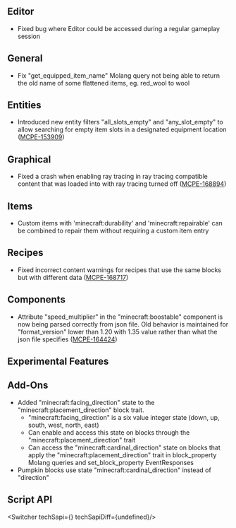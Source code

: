 



## **Editor**

-   Fixed bug where Editor could be accessed during a regular gameplay session

## **General**

-   Fix "get\_equipped\_item\_name" Molang query not being able to return the old name of some flattened items, eg. red\_wool to wool

## **Entities**

-   Introduced new entity filters "all\_slots\_empty" and "any\_slot\_empty" to allow searching for empty item slots in a designated equipment location ([MCPE-153909](https://bugs.mojang.com/browse/MCPE-153909))

## **Graphical**

-   Fixed a crash when enabling ray tracing in ray tracing compatible content that was loaded into with ray tracing turned off ([MCPE-168894](https://bugs.mojang.com/browse/MCPE-168894))

## **Items**

-   Custom items with 'minecraft:durability' and 'minecraft:repairable' can be combined to repair them without requiring a custom item entry

## **Recipes**

-   Fixed incorrect content warnings for recipes that use the same blocks but with different data ([MCPE-168717](https://bugs.mojang.com/browse/MCPE-168717))

## **Components**

-   Attribute "speed\_multiplier" in the "minecraft:boostable" component is now being parsed correctly from json file. Old behavior is maintained for "format\_version" lower than 1.20 with 1.35 value rather than what the json file specifies ([MCPE-164424](https://bugs.mojang.com/browse/MCPE-164424))




<h2 className="experimental_divider">Experimental Features</h2>




## **Add-Ons**

-   Added "minecraft:facing\_direction" state to the "minecraft:placement\_direction" block trait.
    -   "minecraft:facing\_direction" is a six value integer state (down, up, south, west, north, east)
    -   Can enable and access this state on blocks through the "minecraft:placement\_direction" trait
    -   Can access the "minecraft:cardinal\_direction" state on blocks that apply the "minecraft:placement\_direction" trait in block\_property Molang queries and set\_block\_property EventResponses
-   Pumpkin blocks use state "minecraft:cardinal\_direction" instead of "direction"


## **Script API**

<Switcher techSapi={<TechSapiExp/>} techSapiDiff={undefined}/>

